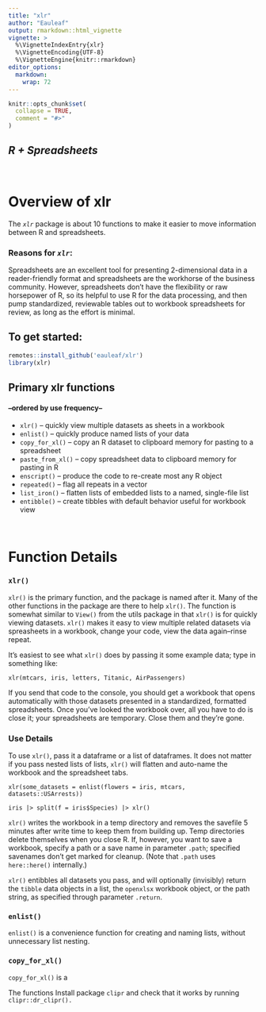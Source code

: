 ```yaml
---
title: "xlr"
author: "Eauleaf"
output: rmarkdown::html_vignette
vignette: >
  %\VignetteIndexEntry{xlr}
  %\VignetteEncoding{UTF-8}
  %\VignetteEngine{knitr::rmarkdown}
editor_options: 
  markdown: 
    wrap: 72
---
```


```r
knitr::opts_chunk$set(
  collapse = TRUE,
  comment = "#>"
)
```

## ***R + Spreadsheets***

<br>

# Overview of xlr

The *`xlr`* package is about 10 functions to make it easier to move
information between R and spreadsheets.

### Reasons for *`xlr`*:

Spreadsheets are an excellent tool for presenting 2-dimensional data in
a reader-friendly format and spreadsheets are the workhorse of the
business community. However, spreadsheets don't have the flexibility or
raw horsepower of R, so its helpful to use R for the data processing,
and then pump standardized, reviewable tables out to workbook
spreadsheets for review, as long as the effort is minimal.

## To get started:

```r
remotes::install_github('eauleaf/xlr')
library(xlr)
```

## Primary xlr functions

#### --ordered by use frequency--

-   `xlr()` -- quickly view multiple datasets as sheets in a workbook
-   `enlist()` -- quickly produce named lists of your data
-   `copy_for_xl()` -- copy an R dataset to clipboard memory for pasting
    to a spreadsheet
-   `paste_from_xl()` -- copy spreadsheet data to clipboard memory for
    pasting in R
-   `enscript()` -- produce the code to re-create most any R object
-   `repeated()` -- flag all repeats in a vector
-   `list_iron()` -- flatten lists of embedded lists to a named,
    single-file list
-   `entibble()` -- create tibbles with default behavior useful for
    workbook view

<br>

# Function Details

### `xlr()`

`xlr()` is the primary function, and the package is named after it. Many
of the other functions in the package are there to help `xlr()`. The
function is somewhat similar to `View()` from the utils package in that
`xlr()` is for quickly viewing datasets. `xlr()` makes it easy to view
multiple related datasets via spreasheets in a workbook, change your
code, view the data again--rinse repeat.

It's easiest to see what `xlr()` does by passing it some example data;
type in something like:

```         
xlr(mtcars, iris, letters, Titanic, AirPassengers)
```

If you send that code to the console, you should get a workbook that
opens automatically with those datasets presented in a standardized,
formatted spreadsheets. Once you've looked the workbook over, all you
have to do is close it; your spreadsheets are temporary. Close them and
they're gone.

### Use Details

To use `xlr()`, pass it a dataframe or a list of dataframes. It does not
matter if you pass nested lists of lists, `xlr()` will flatten and
auto-name the workbook and the spreadsheet tabs.

```         
xlr(some_datasets = enlist(flowers = iris, mtcars, datasets::USArrests)) 

iris |> split(f = iris$Species) |> xlr()
```

`xlr()` writes the workbook in a temp directory and removes the savefile
5 minutes after write time to keep them from building up. Temp
directories delete themselves when you close R. If, however, you want to
save a workbook, specify a path or a save name in parameter `.path`;
specified savenames don't get marked for cleanup. (Note that `.path`
uses `here::here()` internally.)

`xlr()` entibbles all datasets you pass, and will optionally (invisibly)
return the `tibble` data objects in a list, the `openxlsx` workbook
object, or the path string, as specified through parameter `.return`.

### `enlist()`

`enlist()` is a convenience function for creating and naming lists,
without unnecessary list nesting.

### `copy_for_xl()`

`copy_for_xl()` is a

The functions Install package `clipr` and check that it works by running
`clipr::dr_clipr().`
